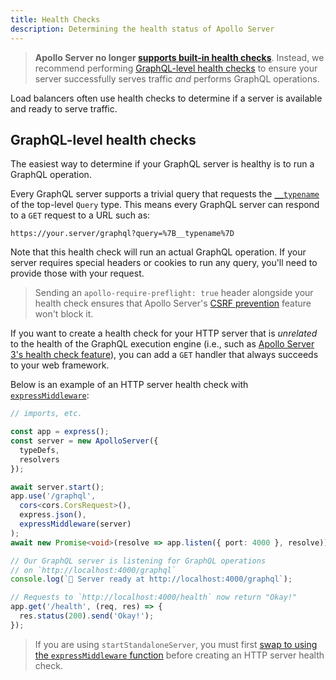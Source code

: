 ```yaml
---
title: Health Checks
description: Determining the health status of Apollo Server
---
```


> **Apollo Server no longer [supports built-in health checks](../migration-from-v3/#health-checks)**. Instead, we recommend performing [GraphQL-level health checks](#graphql-level-health-checks) to ensure your server successfully serves traffic _and_ performs GraphQL operations.

Load balancers often use health checks to determine if a server is available and ready to serve traffic.

## GraphQL-level health checks

The easiest way to determine if your GraphQL server is healthy is to run a GraphQL operation.

Every GraphQL server supports a trivial query that requests the [`__typename`](../schema/schema/#the-__typename-field) of the top-level `Query` type.  This means every GraphQL server can respond to a `GET` request to a URL such as:

```
https://your.server/graphql?query=%7B__typename%7D
```

Note that this health check will run an actual GraphQL operation. If your server requires special headers or cookies to run any query, you'll need to provide those with your request.

> Sending an `apollo-require-preflight: true` header alongside your health check ensures that Apollo Server's [CSRF prevention](../security/cors/#preventing-cross-site-request-forgery-csrf) feature won't block it.

If you want to create a health check for your HTTP server that is _unrelated_ to the health of the GraphQL execution engine (i.e., such as [Apollo Server 3's health check feature](/apollo-server/v3/monitoring/health-checks)), you can add a `GET` handler that always succeeds to your web framework.

Below is an example of an HTTP server health check with [`expressMiddleware`](../api/express-middleware/):

<MultiCodeBlock>

```ts
// imports, etc.

const app = express();
const server = new ApolloServer({
  typeDefs,
  resolvers
});

await server.start();
app.use('/graphql',
  cors<cors.CorsRequest>(),
  express.json(),
  expressMiddleware(server)
);
await new Promise<void>(resolve => app.listen({ port: 4000 }, resolve));

// Our GraphQL server is listening for GraphQL operations
// on `http://localhost:4000/graphql`
console.log(`🚀 Server ready at http://localhost:4000/graphql`);

// Requests to `http://localhost:4000/health` now return "Okay!"
app.get('/health', (req, res) => {
  res.status(200).send('Okay!');
});
```

</MultiCodeBlock>

> If you are using `startStandaloneServer`, you must first [swap to using the `expressMiddleware` function](../api/standalone/#swapping-to-expressmiddleware) before creating an HTTP server health check.

